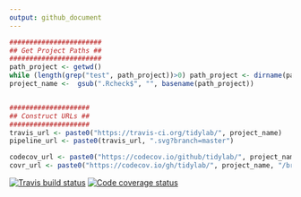 ```yaml
---
output: github_document
---
```


```r
#######################
## Get Project Paths ##
#######################
path_project <- getwd()
while (length(grep("test", path_project))>0) path_project <- dirname(path_project)
project_name <-  gsub(".Rcheck$", "", basename(path_project))


####################
## Construct URLs ##
####################
travis_url <- paste0("https://travis-ci.org/tidylab/", project_name)
pipeline_url <- paste0(travis_url, ".svg?branch=master")

codecov_url <- paste0("https://codecov.io/github/tidylab/", project_name, "?branch=master")
covr_url <- paste0("https://codecov.io/gh/tidylab/", project_name, "/branch/master/graph/badge.svg")
```


[![Travis build status](`r pipeline_url`)](`r travis_url`)
[![Code coverage status](`r covr_url`)](`r codecov_url`)

